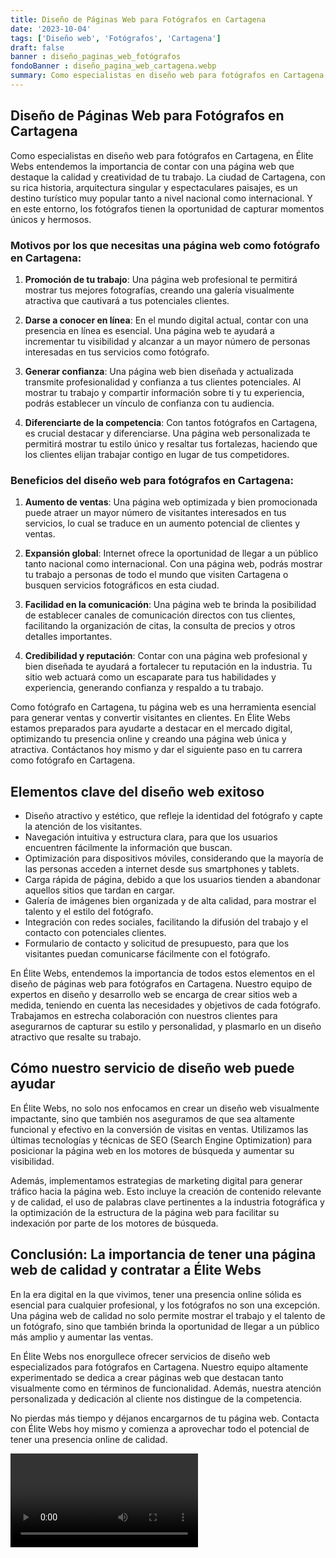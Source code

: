 ```yaml
---
title: Diseño de Páginas Web para Fotógrafos en Cartagena
date: '2023-10-04'
tags: ['Diseño web', 'Fotógrafos', 'Cartagena']
draft: false
banner : diseño_paginas_web_fotógrafos
fondoBanner : diseño_pagina_web_cartagena.webp
summary: Como especialistas en diseño web para fotógrafos en Cartagena, en Élite Webs entendemos la importancia de contar con una página web que destaque la calidad y creatividad de tu trabajo. La ciudad de Cartagena, con su rica historia, arquitectura singular y espectaculares paisajes, es un destino turístico muy popular tanto a nivel nacional como internacional. Y en este entorno, los fotógrafos tienen la oportunidad de capturar momentos únicos y hermosos.
---
```


## Diseño de Páginas Web para Fotógrafos en Cartagena

Como especialistas en diseño web para fotógrafos en Cartagena, en Élite Webs entendemos la importancia de contar con una página web que destaque la calidad y creatividad de tu trabajo. La ciudad de Cartagena, con su rica historia, arquitectura singular y espectaculares paisajes, es un destino turístico muy popular tanto a nivel nacional como internacional. Y en este entorno, los fotógrafos tienen la oportunidad de capturar momentos únicos y hermosos.

### Motivos por los que necesitas una página web como fotógrafo en Cartagena:

1. **Promoción de tu trabajo**: Una página web profesional te permitirá mostrar tus mejores fotografías, creando una galería visualmente atractiva que cautivará a tus potenciales clientes.

2. **Darse a conocer en línea**: En el mundo digital actual, contar con una presencia en línea es esencial. Una página web te ayudará a incrementar tu visibilidad y alcanzar a un mayor número de personas interesadas en tus servicios como fotógrafo.

3. **Generar confianza**: Una página web bien diseñada y actualizada transmite profesionalidad y confianza a tus clientes potenciales. Al mostrar tu trabajo y compartir información sobre ti y tu experiencia, podrás establecer un vínculo de confianza con tu audiencia.

4. **Diferenciarte de la competencia**: Con tantos fotógrafos en Cartagena, es crucial destacar y diferenciarse. Una página web personalizada te permitirá mostrar tu estilo único y resaltar tus fortalezas, haciendo que los clientes elijan trabajar contigo en lugar de tus competidores.

### Beneficios del diseño web para fotógrafos en Cartagena:

1. **Aumento de ventas**: Una página web optimizada y bien promocionada puede atraer un mayor número de visitantes interesados en tus servicios, lo cual se traduce en un aumento potencial de clientes y ventas.

2. **Expansión global**: Internet ofrece la oportunidad de llegar a un público tanto nacional como internacional. Con una página web, podrás mostrar tu trabajo a personas de todo el mundo que visiten Cartagena o busquen servicios fotográficos en esta ciudad.

3. **Facilidad en la comunicación**: Una página web te brinda la posibilidad de establecer canales de comunicación directos con tus clientes, facilitando la organización de citas, la consulta de precios y otros detalles importantes.

4. **Credibilidad y reputación**: Contar con una página web profesional y bien diseñada te ayudará a fortalecer tu reputación en la industria. Tu sitio web actuará como un escaparate para tus habilidades y experiencia, generando confianza y respaldo a tu trabajo.

Como fotógrafo en Cartagena, tu página web es una herramienta esencial para generar ventas y convertir visitantes en clientes. En Élite Webs estamos preparados para ayudarte a destacar en el mercado digital, optimizando tu presencia online y creando una página web única y atractiva. Contáctanos hoy mismo y dar el siguiente paso en tu carrera como fotógrafo en Cartagena.

<GifSeo />

<Cta />

## Elementos clave del diseño web exitoso

- Diseño atractivo y estético, que refleje la identidad del fotógrafo y capte la atención de los visitantes.
- Navegación intuitiva y estructura clara, para que los usuarios encuentren fácilmente la información que buscan.
- Optimización para dispositivos móviles, considerando que la mayoría de las personas acceden a internet desde sus smartphones y tablets.
- Carga rápida de página, debido a que los usuarios tienden a abandonar aquellos sitios que tardan en cargar.
- Galería de imágenes bien organizada y de alta calidad, para mostrar el talento y el estilo del fotógrafo.
- Integración con redes sociales, facilitando la difusión del trabajo y el contacto con potenciales clientes.
- Formulario de contacto y solicitud de presupuesto, para que los visitantes puedan comunicarse fácilmente con el fotógrafo.

En Élite Webs, entendemos la importancia de todos estos elementos en el diseño de páginas web para fotógrafos en Cartagena. Nuestro equipo de expertos en diseño y desarrollo web se encarga de crear sitios web a medida, teniendo en cuenta las necesidades y objetivos de cada fotógrafo. Trabajamos en estrecha colaboración con nuestros clientes para asegurarnos de capturar su estilo y personalidad, y plasmarlo en un diseño atractivo que resalte su trabajo.

## Cómo nuestro servicio de diseño web puede ayudar

En Élite Webs, no solo nos enfocamos en crear un diseño web visualmente impactante, sino que también nos aseguramos de que sea altamente funcional y efectivo en la conversión de visitas en ventas. Utilizamos las últimas tecnologías y técnicas de SEO (Search Engine Optimization) para posicionar la página web en los motores de búsqueda y aumentar su visibilidad.

Además, implementamos estrategias de marketing digital para generar tráfico hacia la página web. Esto incluye la creación de contenido relevante y de calidad, el uso de palabras clave pertinentes a la industria fotográfica y la optimización de la estructura de la página web para facilitar su indexación por parte de los motores de búsqueda.

## Conclusión: La importancia de tener una página web de calidad y contratar a Élite Webs

En la era digital en la que vivimos, tener una presencia online sólida es esencial para cualquier profesional, y los fotógrafos no son una excepción. Una página web de calidad no solo permite mostrar el trabajo y el talento de un fotógrafo, sino que también brinda la oportunidad de llegar a un público más amplio y aumentar las ventas.

En Élite Webs nos enorgullece ofrecer servicios de diseño web especializados para fotógrafos en Cartagena. Nuestro equipo altamente experimentado se dedica a crear páginas web que destacan tanto visualmente como en términos de funcionalidad. Además, nuestra atención personalizada y dedicación al cliente nos distingue de la competencia.

No pierdas más tiempo y déjanos encargarnos de tu página web. Contacta con Élite Webs hoy mismo y comienza a aprovechar todo el potencial de tener una presencia online de calidad.

<Video />

<CtaBot job='Fotógrafos' city='Cartagena'/>

<Gmaps query='Cartagena+españa+maps' />